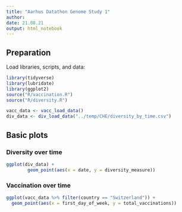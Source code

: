 ```yaml
---
title: "Aarhus Datathon Genome Study 1"
author:
date: 21.08.21
output: html_notebook
---
```


## Preparation

Load libraries, scripts, and data:

```r
library(tidyverse)
library(lubridate)
library(ggplot2)
source("R/vaccination.R")
source("R/diversity.R")

vacc_data <- vacc_load_data()
div_data <- div_load_data("../temp/CHE/diversity_by_time.csv")
```


## Basic plots

### Diversity over time

```r
ggplot(div_data) +
        geom_point(aes(x = date, y = diversity_measure))
```


### Vaccination over time

```r
ggplot(vacc_data %>% filter(country == "Switzerland")) +
  geom_point(aes(x = first_day_of_week, y = total_vaccinations))
```
